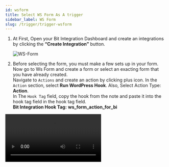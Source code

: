 ```yaml
---
id: wsform
title: Select WS Form As A trigger
sidebar_label: WS Form
slug: /trigger/trigger-wsform
---
```



1. At First, Open your Bit Integration Dashboard and create an integrations by clicking the **“Create Integration”** button.

   <Image src="trigger/ws-form/_create-integrations" alt="WS-Form"   w="1020" h="350" />

2. Before selecting the form, you must make a few sets up in your form. Now go to Ws Form and create a form or select an exacting form that you have already created. <br/>Navigate to `Actions` and create an action by clicking plus icon. In the `Action` section, select **Run WordPress Hook**. Also, Select Action Type: **Action**. <br/>In The `Hook Tag` field, copy the hook from the note and paste it into the hook tag field in the hook tag field.<br/>**Bit Integration Hook Tag:** **ws_form_action_for_bi** 
  <Video src="ws-form-action-hook" alt="Ws-Form" w="1020" h="350" />


3. Now select the **WS Form** that you want to integrate with Bit Integrations **Actions**.

  > **Note:** You must have a WS Form Pro license to integrate WS Forms with Bit Integration Actions. otherwise, it shows WS form is not installed or activated when you select Ws form as a trigger.

  <Image src="trigger/ws-form/_select-trigger" alt="WS-Form"  w="1020"  h="350" />

4. Select the form from the Drop-Down list that you want to integrate with Bit Integrations **Actions**. And click on the **“Next”** button.

   <Image src="trigger/ws-form/_ws-form" alt="WS-Form" w="1020"  h="350" />

> **Note: You must install the `WS Form Pro` plugin to set Integrations. Otherwise, the trigger will not work.**

:::info
  After completing these steps, the **Actions** list will appear, and select the action you want to integrate with your selected **Trigger**. Now you have to **authorize** the Action. To know more about authorization, Go to **Actions** from the left side menu and select the Action you want to integrate with your chosen trigger.
:::
